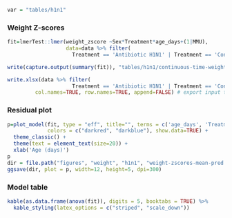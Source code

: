 ```r
var = "tables/h1n1"
```

### Weight Z-scores

```r
fit=lmerTest::lmer(weight_zscore ~Sex*Treatment*age_days+(1|MMU),
                   data=data %>% filter(
                     Treatment == 'Antibiotic H1N1' | Treatment == 'Control H1N1'))

write(capture.output(summary(fit)), "tables/h1n1/continuous-time-weightmod.txt") # export model summary to file

write.xlsx(data %>% filter(
                     Treatment == 'Antibiotic H1N1' | Treatment == 'Control H1N1'), file= paste(var, "/continuous-modinput" , ".xlsx", sep=""), sheetName="Sheet1",
         col.names=TRUE, row.names=TRUE, append=FALSE) # export input table for model
```

### Residual plot

```r
p=plot_model(fit, type = "eff", title="", terms = c('age_days', 'Treatment'),
             colors = c("darkred", "darkblue"), show.data=TRUE) +
  theme_classic() +
  theme(text = element_text(size=20)) +
  xlab('Age (days)')
p
dir = file.path("figures", "weight", "h1n1", "weight-zscores-mean-pred.png")
ggsave(dir, plot = p, width=12, height=5, dpi=300)
```

### Model table
```r
kable(as.data.frame(anova(fit)), digits = 5, booktabs = TRUE) %>%
  kable_styling(latex_options = c("striped", "scale_down"))
```
